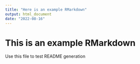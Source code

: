 ```yaml
---
title: "Here is an example RMarkdown"
output: html_document
date: "2022-08-16"
---
```


# This is an example RMarkdown
Use this file to test README generation
